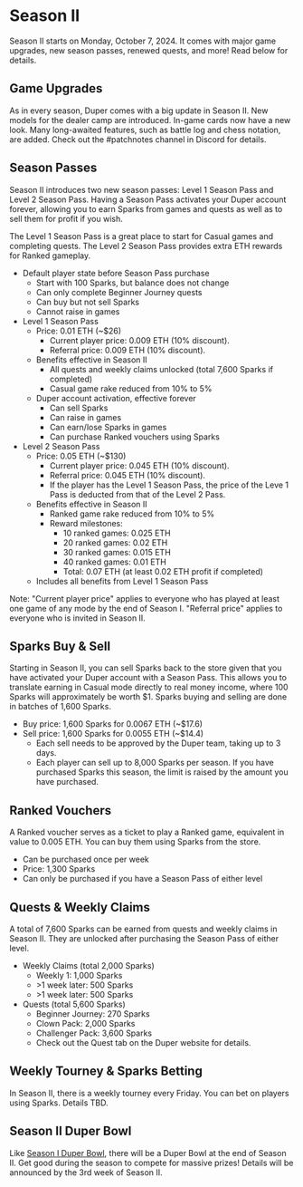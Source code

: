 # Season II

Season II starts on Monday, October 7, 2024. It comes with major game upgrades, new season passes, renewed quests, and more! Read below for details.

## Game Upgrades

As in every season, Duper comes with a big update in Season II. New models for the dealer camp are introduced. In-game cards now have a new look. Many long-awaited features, such as battle log and chess notation, are added. Check out the #patchnotes channel in Discord for details.

## Season Passes

Season II introduces two new season passes: Level 1 Season Pass and Level 2 Season Pass. Having a Season Pass activates your Duper account forever, allowing you to earn Sparks from games and quests as well as to sell them for profit if you wish.

The Level 1 Season Pass is a great place to start for Casual games and completing quests. The Level 2 Season Pass provides extra ETH rewards for Ranked gameplay.

- Default player state before Season Pass purchase
  - Start with 100 Sparks, but balance does not change
  - Can only complete Beginner Journey quests
  - Can buy but not sell Sparks
  - Cannot raise in games
- Level 1 Season Pass
  - Price: 0.01 ETH (\~$26)
    - Current player price: 0.009 ETH (10\% discount).
    - Referral price: 0.009 ETH (10\% discount).
  - Benefits effective in Season II
    - All quests and weekly claims unlocked (total 7,600 Sparks if completed)
    - Casual game rake reduced from 10\% to 5\%
  - Duper account activation, effective forever
    - Can sell Sparks
    - Can raise in games
    - Can earn/lose Sparks in games
    - Can purchase Ranked vouchers using Sparks
- Level 2 Season Pass
  - Price: 0.05 ETH (\~$130)
    - Current player price: 0.045 ETH (10\% discount).
    - Referral price: 0.045 ETH (10\% discount).
    - If the player has the Level 1 Season Pass, the price of the Leve 1 Pass is deducted from that of the Level 2 Pass.
  - Benefits effective in Season II
    - Ranked game rake reduced from 10\% to 5\%
    - Reward milestones:
        - 10 ranked games: 0.025 ETH
        - 20 ranked games: 0.02 ETH
        - 30 ranked games: 0.015 ETH
        - 40 ranked games: 0.01 ETH
        - Total: 0.07 ETH (at least 0.02 ETH profit if completed)
  - Includes all benefits from Level 1 Season Pass

Note: "Current player price" applies to everyone who has played at least one game of any mode by the end of Season I. "Referral price" applies to everyone who is invited in Season II.

## Sparks Buy & Sell

Starting in Season II, you can sell Sparks back to the store given that you have activated your Duper account with a Season Pass. This allows you to translate earning in Casual mode directly to real money income, where 100 Sparks will approximately be worth \$1. Sparks buying and selling are done in batches of 1,600 Sparks.

- Buy price: 1,600 Sparks for 0.0067 ETH (\~$17.6)
- Sell price: 1,600 Sparks for 0.0055 ETH (\~$14.4)
  - Each sell needs to be approved by the Duper team, taking up to 3 days.
  - Each player can sell up to 8,000 Sparks per season. If you have purchased Sparks this season, the limit is raised by the amount you have purchased.

## Ranked Vouchers

A Ranked voucher serves as a ticket to play a Ranked game, equivalent in value to 0.005 ETH. You can buy them using Sparks from the store.

- Can be purchased once per week
- Price: 1,300 Sparks
- Can only be purchased if you have a Season Pass of either level

## Quests & Weekly Claims

A total of 7,600 Sparks can be earned from quests and weekly claims in Season II. They are unlocked after purchasing the Season Pass of either level.

- Weekly Claims (total 2,000 Sparks)
  - Weekly 1: 1,000 Sparks
  - \>1 week later: 500 Sparks
  - \>1 week later: 500 Sparks
- Quests (total 5,600 Sparks)
  - Beginner Journey: 270 Sparks
  - Clown Pack: 2,000 Sparks
  - Challenger Pack: 3,600 Sparks
  - Check out the Quest tab on the Duper website for details.

## Weekly Tourney & Sparks Betting

In Season II, there is a weekly tourney every Friday. You can bet on players using Sparks. Details TBD.

## Season II Duper Bowl

Like [Season I Duper Bowl](./past/season-1/s1-duper-bowl.mdx), there will be a Duper Bowl at the end of Season II. Get good during the season to compete for massive prizes! Details will be announced by the 3rd week of Season II.